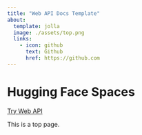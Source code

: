 ```yaml
---
title: "Web API Docs Template"
about:
  template: jolla
  image: ./assets/top.png
  links:
    - icon: github
      text: Github
      href: https://github.com
---
```


# Hugging Face Spaces

<a class="my-link-button" href="">Try Web API</a>

This is a top page.